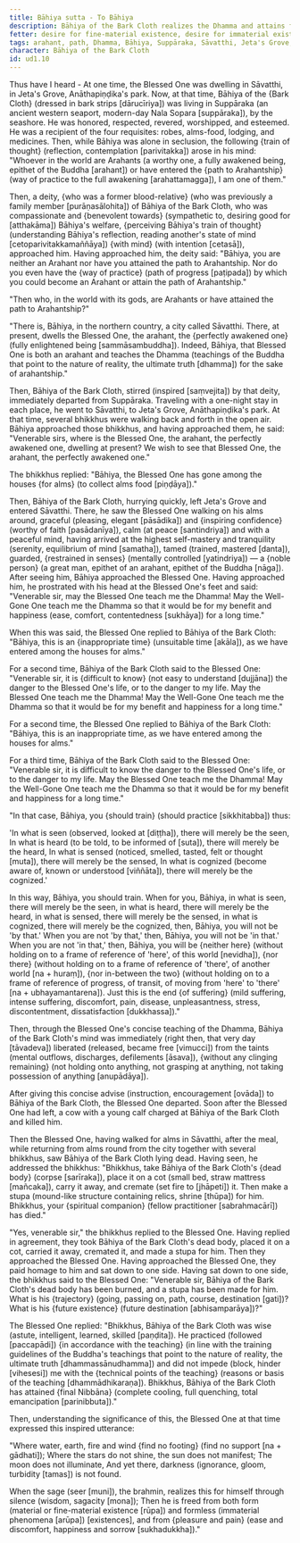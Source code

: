 ```yaml
---
title: Bāhiya sutta - To Bāhiya
description: Bāhiya of the Bark Cloth realizes the Dhamma and attains final Nibbāna immediately after receiving a concise teaching from the Buddha.
fetter: desire for fine-material existence, desire for immaterial existence, conceit, restlessness, ignorance
tags: arahant, path, Dhamma, Bāhiya, Suppāraka, Sāvatthi, Jeta's Grove, Anāthapiṇḍika's park, alms, death, cremation, stupa, final Nibbāna, seen, heard, sensed, cognized, ud, ud1
character: Bāhiya of the Bark Cloth
id: ud1.10
---
```


Thus have I heard - At one time, the Blessed One was dwelling in Sāvatthi, in Jeta's Grove, Anāthapiṇḍika's park. Now, at that time, Bāhiya of the \{Bark Cloth} (dressed in bark strips [dārucīriya]) was living in Suppāraka (an ancient western seaport, modern-day Nala Sopara [suppāraka]), by the seashore. He was honored, respected, revered, worshipped, and esteemed. He was a recipient of the four requisites: robes, alms-food, lodging, and medicines. Then, while Bāhiya was alone in seclusion, the following \{train of thought} (reflection, contemplation [parivitakka]) arose in his mind: "Whoever in the world are Arahants (a worthy one, a fully awakened being, epithet of the Buddha [arahant]) or have entered the \{path to Arahantship} (way of practice to the full awakening [arahattamagga]), I am one of them."

Then, a deity, \{who was a former blood-relative} (who was previously a family member [purāṇasālohita]) of Bāhiya of the Bark Cloth, who was compassionate and \{benevolent towards} (sympathetic to, desiring good for [atthakāma]) Bāhiya's welfare, \{perceiving Bāhiya's train of thought} (understanding Bāhiya's reflection, reading another's state of mind [cetoparivitakkamaññāya]) \{with mind} (with intention [cetasā]), approached him. Having approached him, the deity said: "Bāhiya, you are neither an Arahant nor have you attained the path to Arahantship. Nor do you even have the \{way of practice} (path of progress [paṭipada]) by which you could become an Arahant or attain the path of Arahantship."

"Then who, in the world with its gods, are Arahants or have attained the path to Arahantship?"

"There is, Bāhiya, in the northern country, a city called Sāvatthi. There, at present, dwells the Blessed One, the arahant, the \{perfectly awakened one} (fully enlightened being [sammāsambuddha]). Indeed, Bāhiya, that Blessed One is both an arahant and teaches the Dhamma (teachings of the Buddha that point to the nature of reality, the ultimate truth [dhamma]) for the sake of arahantship."

Then, Bāhiya of the Bark Cloth, stirred (inspired [saṃvejita]) by that deity, immediately departed from Suppāraka. Traveling with a one-night stay in each place, he went to Sāvatthi, to Jeta's Grove, Anāthapiṇḍika's park. At that time, several bhikkhus were walking back and forth in the open air. Bāhiya approached those bhikkhus, and having approached them, he said: "Venerable sirs, where is the Blessed One, the arahant, the perfectly awakened one, dwelling at present? We wish to see that Blessed One, the arahant, the perfectly awakened one."

The bhikkhus replied: "Bāhiya, the Blessed One has gone among the houses \{for alms} (to collect alms food [piṇḍāya])."

Then, Bāhiya of the Bark Cloth, hurrying quickly, left Jeta's Grove and entered Sāvatthi. There, he saw the Blessed One walking on his alms around, graceful (pleasing, elegant [pāsādika]) and \{inspiring confidence} (worthy of faith [pasādanīya]), calm (at peace [santindriya]) and with a peaceful mind, having arrived at the highest self-mastery and tranquility (serenity, equilibrium of mind [samatha]), tamed (trained, mastered [danta]), guarded, \{restrained in senses} (mentally controlled [yatindriya]) — a \{noble person} (a great man, epithet of an arahant, epithet of the Buddha [nāga]). After seeing him, Bāhiya approached the Blessed One. Having approached him, he prostrated with his head at the Blessed One's feet and said: "Venerable sir, may the Blessed One teach me the Dhamma! May the Well-Gone One teach me the Dhamma so that it would be for my benefit and happiness (ease, comfort, contentedness [sukhāya]) for a long time."

When this was said, the Blessed One replied to Bāhiya of the Bark Cloth: "Bāhiya, this is an \{inappropriate time} (unsuitable time [akāla]), as we have entered among the houses for alms."

For a second time, Bāhiya of the Bark Cloth said to the Blessed One: "Venerable sir, it is \{difficult to know} (not easy to understand [dujjāna]) the danger to the Blessed One's life, or to the danger to my life. May the Blessed One teach me the Dhamma! May the Well-Gone One teach me the Dhamma so that it would be for my benefit and happiness for a long time."

For a second time, the Blessed One replied to Bāhiya of the Bark Cloth: "Bāhiya, this is an inappropriate time, as we have entered among the houses for alms."

For a third time, Bāhiya of the Bark Cloth said to the Blessed One: "Venerable sir, it is difficult to know the danger to the Blessed One's life, or to the danger to my life. May the Blessed One teach me the Dhamma! May the Well-Gone One teach me the Dhamma so that it would be for my benefit and happiness for a long time."

"In that case, Bāhiya, you \{should train} (should practice [sikkhitabba]) thus:

'In what is seen (observed, looked at [diṭṭha]), there will merely be the seen,
In what is heard (to be told, to be informed of [suta]), there will merely be the heard,
In what is sensed (noticed, smelled, tasted, felt or thought [muta]), there will merely be the sensed,
In what is cognized (become aware of, known or understood [viññāta]), there will merely be the cognized.'

In this way, Bāhiya, you should train. When for you, Bāhiya, in what is seen, there will merely be the seen, in what is heard, there will merely be the heard, in what is sensed, there will merely be the sensed, in what is cognized, there will merely be the cognized, then, Bāhiya, you will not be 'by that.' When you are not 'by that,' then, Bāhiya, you will not be 'in that.' When you are not 'in that,' then, Bāhiya, you will be \{neither here} (without holding on to a frame of reference of 'here', of this world [nevidha]), \{nor there} (without holding on to a frame of reference of 'there', of another world [na + huraṃ]), \{nor in-between the two} (without holding on to a frame of reference of progress, of transit, of moving from 'here' to 'there' [na + ubhayamantarena]). Just this is the end \{of suffering} (mild suffering, intense suffering, discomfort, pain, disease, unpleasantness, stress, discontentment, dissatisfaction [dukkhassa])."

Then, through the Blessed One's concise teaching of the Dhamma, Bāhiya of the Bark Cloth's mind was immediately (right then, that very day [tāvadeva]) liberated (released, became free [vimucci]) from the taints (mental outflows, discharges, defilements [āsava]), \{without any clinging remaining} (not holding onto anything, not grasping at anything, not taking possession of anything [anupādāya]).

After giving this concise advise (instruction, encouragement [ovāda]) to Bāhiya of the Bark Cloth, the Blessed One departed. Soon after the Blessed One had left, a cow with a young calf charged at Bāhiya of the Bark Cloth and killed him.

Then the Blessed One, having walked for alms in Sāvatthi, after the meal, while returning from alms round from the city together with several bhikkhus, saw Bāhiya of the Bark Cloth lying dead. Having seen, he addressed the bhikkhus: "Bhikkhus, take Bāhiya of the Bark Cloth's \{dead body} (corpse [sarīraka]), place it on a cot (small bed, straw mattress [mañcaka]), carry it away, and cremate (set fire to [jhāpeti]) it. Then make a stupa (mound-like structure containing relics, shrine [thūpa]) for him. Bhikkhus, your \{spiritual companion} (fellow practitioner [sabrahmacārī]) has died."

"Yes, venerable sir," the bhikkhus replied to the Blessed One. Having replied in agreement, they took Bāhiya of the Bark Cloth's dead body, placed it on a cot, carried it away, cremated it, and made a stupa for him. Then they approached the Blessed One. Having approached the Blessed One, they paid homage to him and sat down to one side. Having sat down to one side, the bhikkhus said to the Blessed One: "Venerable sir, Bāhiya of the Bark Cloth's dead body has been burned, and a stupa has been made for him. What is his \{trajectory} (going, passing on, path, course, destination [gati])? What is his \{future existence} (future destination [abhisamparāya])?"

The Blessed One replied: "Bhikkhus, Bāhiya of the Bark Cloth was wise (astute, intelligent, learned, skilled [paṇḍita]). He practiced (followed [paccapādi]) \{in accordance with the teaching} (in line with the training guidelines of the Buddha's teachings that point to the nature of reality, the ultimate truth [dhammassānudhamma]) and did not impede (block, hinder [vihesesi]) me with the \{technical points of the teaching} (reasons or basis of the teaching [dhammādhikaraṇa]). Bhikkhus, Bāhiya of the Bark Cloth has attained \{final Nibbāna} (complete cooling, full quenching, total emancipation [parinibbuta])."

Then, understanding the significance of this, the Blessed One at that time expressed this inspired utterance:

"Where water, earth,
fire and wind \{find no footing} (find no support [na + gādhati]);
Where the stars do not shine,
the sun does not manifest;
The moon does not illuminate,
And yet there, darkness (ignorance, gloom, turbidity [tamas]) is not found.

When the sage (seer [muni]), the brahmin,
realizes this for himself through silence (wisdom, sagacity [mona]);
Then he is freed from both form (material or fine-material existence [rūpa]) and formless (immaterial phenomena [arūpa]) [existences],
and from \{pleasure and pain} (ease and discomfort, happiness and sorrow [sukhadukkha])."